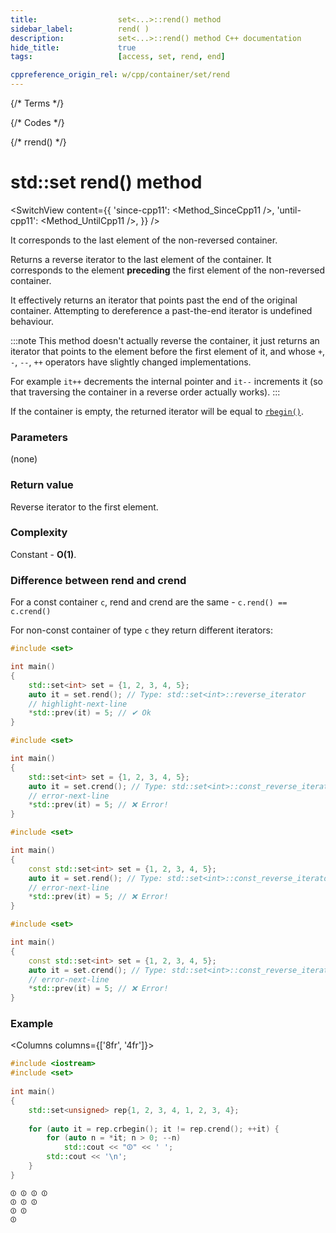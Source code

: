 ```yaml
---
title:					set<...>::rend() method
sidebar_label:			rend( )
description:			set<...>::rend() method C++ documentation
hide_title:				true
tags:					[access, set, rend, end]

cppreference_origin_rel: w/cpp/container/set/rend
---
```



{/* Terms */}

{/* Codes */}

{/* rrend() */}

# std::set rend() method

<SwitchView content={{
	'since-cpp11': <Method_SinceCpp11 />,
	'until-cpp11': <Method_UntilCpp11 />,
}} />

It corresponds to the last element of the non-reversed container.

Returns a <Tooltip title={Term_ContAlias_ReverseIterator}>reverse iterator</Tooltip> to the last element of the container.
It corresponds to the element **preceding** the first element of the non-reversed container.

It effectively returns an iterator that points past the end of the original container. 
Attempting to dereference a past-the-end iterator is <Tooltip title={Term_UndefinedBehaviour}>undefined behaviour</Tooltip>.

:::note
This method doesn't actually reverse the container, it just returns an iterator that points to the element before the first element of it,
and whose `+`, `-`, `--`, `++` operators have slightly changed implementations.

For example `it++` decrements the internal pointer and `it--` increments it (so that traversing the container in a reverse order actually works).
:::

If the container is empty, the returned iterator will be equal to [`rbegin()`](/docs/std/containers/sets/set/rbegin).

### Parameters

(none)

### Return value

Reverse iterator to the first element.

### Complexity

Constant - **O(1)**.

### Difference between rend and crend

For a const container `c`, rend and crend are the same - `c.rend() == c.crend()`

For non-const container of type `c` they return different iterators:

<Tabs>
<TabItem value="non-const-container" label="Non const container" default>

<Tabs>
<TabItem value="rend" label="rend" default>

```cpp
#include <set>

int main()
{
	std::set<int> set = {1, 2, 3, 4, 5};
	auto it = set.rend(); // Type: std::set<int>::reverse_iterator
	// highlight-next-line
	*std::prev(it) = 5; // ✔ Ok
}
```

</TabItem>
<TabItem value="crend" label="crend" default>

```cpp
#include <set>

int main()
{
	std::set<int> set = {1, 2, 3, 4, 5};
	auto it = set.crend(); // Type: std::set<int>::const_reverse_iterator
	// error-next-line
	*std::prev(it) = 5; // ❌ Error! 
}
```

</TabItem>
</Tabs>

</TabItem>
<TabItem value="const-container" label="Const container">

<Tabs>
<TabItem value="rend" label="rend" default>

```cpp
#include <set>

int main()
{
	const std::set<int> set = {1, 2, 3, 4, 5};
	auto it = set.rend(); // Type: std::set<int>::const_reverse_iterator
	// error-next-line
	*std::prev(it) = 5; // ❌ Error! 
}
```

</TabItem>
<TabItem value="crend" label="crend" default>

```cpp
#include <set>

int main()
{
	const std::set<int> set = {1, 2, 3, 4, 5};
	auto it = set.crend(); // Type: std::set<int>::const_reverse_iterator
	// error-next-line
	*std::prev(it) = 5; // ❌ Error! 
}
```

</TabItem>
</Tabs>

</TabItem>
</Tabs>


### Example

<Columns columns={['8fr', '4fr']}>
<div>

```cpp title='Main.cpp' showLineNumbers
#include <iostream>
#include <set>
 
int main()
{
	std::set<unsigned> rep{1, 2, 3, 4, 1, 2, 3, 4};
 
	for (auto it = rep.crbegin(); it != rep.crend(); ++it) {
		for (auto n = *it; n > 0; --n)
			std::cout << "⏼" << ' ';
		std::cout << '\n';
	}
}
```

</div>
<div>

```plaintext title="Output"
⏼ ⏼ ⏼ ⏼ 
⏼ ⏼ ⏼ 
⏼ ⏼ 
⏼
```

</div>
</Columns>
